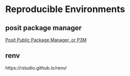 # Reproducible Environments

## posit package manager

[Posit Public Package Manager, or P3M](https://p3m.dev)

## renv

https://rstudio.github.io/renv/